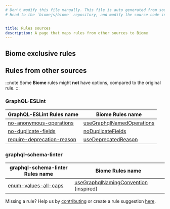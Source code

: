 ```yaml
---
# Don't modify this file manually. This file is auto generated from source, and you will lose your changes next time the website is built.
# Head to the `biomejs/biome` repository, and modify the source code in there.


title: Rules sources
description: A page that maps rules from other sources to Biome
---
```

    
## Biome exclusive rules
## Rules from other sources
:::note
Some **Biome** rules might **not** have options, compared to the original rule.
:::
### GraphQL-ESLint
| GraphQL-ESLint Rules name | Biome Rules name |
| ---- | ---- |
| [no-anonymous-operations](https://the-guild.dev/graphql/eslint/rules/no-anonymous-operations) |[useGraphqlNamedOperations](/linter/rules/use-graphql-named-operations) |
| [no-duplicate-fields](https://the-guild.dev/graphql/eslint/rules/no-duplicate-fields) |[noDuplicateFields](/linter/rules/no-duplicate-fields) |
| [require-deprecation-reason](https://the-guild.dev/graphql/eslint/rules/require-deprecation-reason) |[useDeprecatedReason](/linter/rules/use-deprecated-reason) |
### graphql-schema-linter
| graphql-schema-linter Rules name | Biome Rules name |
| ---- | ---- |
| [enum-values-all-caps](https://github.com/cjoudrey/graphql-schema-linter?tab=readme-ov-file#enum-values-all-caps) |[useGraphqlNamingConvention](/linter/rules/use-graphql-naming-convention) (inspired) |

Missing a rule? Help us by [contributing](https://github.com/biomejs/biome/blob/main/CONTRIBUTING.md) or create a rule suggestion [here](https://github.com/biomejs/biome/discussions/categories/rule-suggestion).

